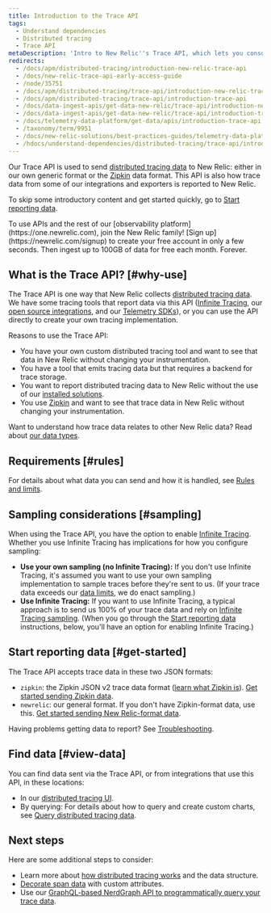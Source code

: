 ```yaml
---
title: Introduction to the Trace API
tags:
  - Understand dependencies
  - Distributed tracing
  - Trace API
metaDescription: 'Intro to New Relic''s Trace API, which lets you consolidate multiple sources of distributed tracing data in New Relic.'
redirects:
  - /docs/apm/distributed-tracing/introduction-new-relic-trace-api
  - /docs/new-relic-trace-api-early-access-guide
  - /node/35751
  - /docs/apm/distributed-tracing/trace-api/introduction-new-relic-trace-api
  - /docs/apm/distributed-tracing/trace-api/introduction-trace-api
  - /docs/data-ingest-apis/get-data-new-relic/trace-api/introduction-new-relic-trace-api
  - /docs/data-ingest-apis/get-data-new-relic/trace-api/introduction-trace-api
  - /docs/telemetry-data-platform/get-data/apis/introduction-trace-api
  - /taxonomy/term/9951
  - /docs/new-relic-solutions/best-practices-guides/telemetry-data-platform/best-practices-sending-trace-data
  - /hdocs/understand-dependencies/distributed-tracing/trace-api/introduction-trace-api
---
```


Our Trace API is used to send [distributed tracing data](/docs/understand-dependencies/distributed-tracing/get-started/introduction-distributed-tracing#definition) to New Relic: either in our own generic format or the [Zipkin](https://zipkin.io/) data format. This API is also how trace data from some of our integrations and exporters is reported to New Relic.

To skip some introductory content and get started quickly, go to [Start reporting data](#get-started).

<Callout variant="tip">
  To use APIs and the rest of our [observability platform](https://one.newrelic.com), join the New Relic family! [Sign up](https://newrelic.com/signup) to create your free account in only a few seconds. Then ingest up to 100GB of data for free each month. Forever.
</Callout>

## What is the Trace API? [#why-use]

The Trace API is one way that New Relic collects [distributed tracing data](/docs/understand-dependencies/distributed-tracing/get-started/introduction-distributed-tracing). We have some tracing tools that report data via this API ([Infinite Tracing](/docs/understand-dependencies/distributed-tracing/infinite-tracing/introduction-infinite-tracing), our [open source integrations](/docs/data-ingest-apis/get-data-new-relic/new-relic-sdks/telemetry-sdks-send-custom-telemetry-data-new-relic#external-data), and our [Telemetry SDKs](/docs/telemetry-sdks-send-custom-telemetry-data-new-relic)), or you can use the API directly to create your own tracing implementation.

Reasons to use the Trace API:

* You have your own custom distributed tracing tool and want to see that data in New Relic without changing your instrumentation.
* You have a tool that emits tracing data but that requires a backend for trace storage.
* You want to report distributed tracing data to New Relic without the use of our [installed solutions](/docs/understand-dependencies/distributed-tracing/enable-configure/enable-distributed-tracing).
* You use [Zipkin](https://zipkin.io/) and want to see that trace data in New Relic without changing your instrumentation.

Want to understand how trace data relates to other New Relic data? Read about [our data types](/docs/using-new-relic/data/understand-data/new-relic-data-types).

## Requirements [#rules]

For details about what data you can send and how it is handled, see [Rules and limits](/docs/apm/distributed-tracing/trace-api/trace-api-endpoint-requirements-limits).

## Sampling considerations [#sampling]

When using the Trace API, you have the option to enable [Infinite Tracing](/docs/understand-dependencies/distributed-tracing/infinite-tracing/introduction-infinite-tracing). Whether you use Infinite Tracing has implications for how you configure sampling:

* **Use your own sampling (no Infinite Tracing):** If you don't use Infinite Tracing, it's assumed you want to use your own sampling implementation to sample traces before they're sent to us. (If your trace data exceeds our [data limits](/docs/understand-dependencies/distributed-tracing/trace-api/trace-api-general-requirements-limits), we do enact sampling.)
* **Use Infinite Tracing:** If you want to use Infinite Tracing, a typical approach is to send us 100% of your trace data and rely on [Infinite Tracing sampling](https://docs.newrelic.com/docs/understand-dependencies/distributed-tracing/get-started/how-new-relic-distributed-tracing-works#tail-based). (When you go through the [Start reporting data](#get-started) instructions, below, you'll have an option for enabling Infinite Tracing.)

## Start reporting data [#get-started]

The Trace API accepts trace data in these two JSON formats:

* `zipkin`: the Zipkin JSON v2 trace data format ([learn what Zipkin is](https://zipkin.io)). [Get started sending Zipkin data](/docs/apm/distributed-tracing/trace-api/report-zipkin-format-traces-trace-api).
* `newrelic`: our general format. If you don't have Zipkin-format data, use this. [Get started sending New Relic-format data](/docs/apm/distributed-tracing/trace-api/report-new-relic-format-traces-trace-api).

Having problems getting data to report? See [Troubleshooting](/docs/apm/distributed-tracing/trace-api/troubleshooting-missing-trace-api-data).

## Find data [#view-data]

You can find data sent via the Trace API, or from integrations that use this API, in these locations:

* In our [distributed tracing UI](/docs/understand-dependencies/distributed-tracing/ui-data/additional-distributed-tracing-features-new-relic-one#find-data).
* By querying: For details about how to query and create custom charts, see [Query distributed tracing data](/docs/understand-dependencies/distributed-tracing/ui-data/query-distributed-trace-data).

## Next steps

Here are some additional steps to consider:

* Learn more about [how distributed tracing works](/docs/understand-dependencies/distributed-tracing/get-started/how-new-relic-distributed-tracing-works) and the data structure.
* [Decorate span data](/docs/understand-dependencies/distributed-tracing/trace-api/trace-api-decorate-spans-attributes) with custom attributes.
* Use our [GraphQL-based NerdGraph API to programmatically query your trace data](/docs/apis/graphql-api/tutorials/query-distributed-trace-data-using-graphql-api).
